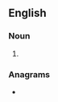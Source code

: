 ==English==

===Noun===
{{head|en|noun form}}

# {{plural of|en|adulator}}

===Anagrams===
* {{anagrams|en|a=aadlorstu|laudators}}